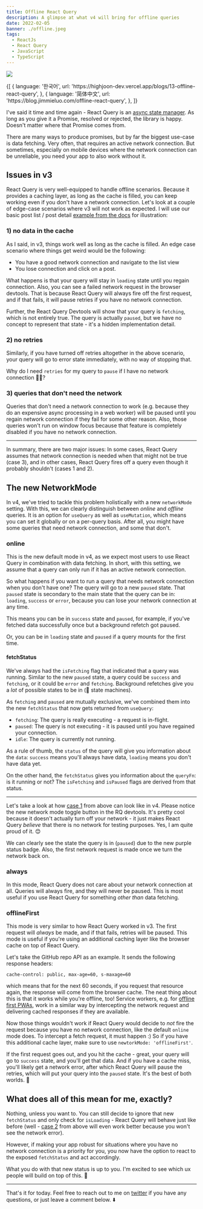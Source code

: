 ```yaml
---
title: Offline React Query
description: A glimpse at what v4 will bring for offline queries
date: 2022-02-05
banner: ./offline.jpeg
tags:
  - ReactJs
  - React Query
  - JavaScript
  - TypeScript
---
```



<img src="./offline.jpeg" />

<Attribution
  name="Jordan Harrison"
  url="https://unsplash.com/@jordanharrison"
/>

<RqToc id="offline-react-query" />

<Translations>
  {[
    {
      language: '한국어',
      url: 'https://highjoon-dev.vercel.app/blogs/13-offline-react-query',
    },
    {
      language: '简体中文',
      url: 'https://blog.jimmieluo.com/offline-react-query',
    },
  ]}
</Translations>

I've said it time and time again - React Query is an [async state manager](react-query-as-a-state-manager). As long as you give it a Promise, resolved or rejected, the library is happy. Doesn't matter where that Promise comes from.

There are many ways to produce promises, but by far the biggest use-case is data fetching. Very often, that requires an active network connection. But sometimes, especially on mobile devices where the network connection can be unreliable, you need your app to also work without it.

## Issues in v3

React Query is very well-equipped to handle offline scenarios. Because it provides a caching layer, as long as the cache is filled, you can keep working even if you don't have a network connection. Let's look at a couple of edge-case scenarios where v3 will not work as expected. I will use our basic post list / post detail [example from the docs](https://react-query.tanstack.com/examples/basic) for illustration:

### 1) no data in the cache

As I said, in v3, things work well as long as the cache is filled. An edge case scenario where things get weird would be the following:

- You have a good network connection and navigate to the list view
- You lose connection and click on a post.

<GifPlayer gif="loading-forever.gif" still="loading-forever.png" />

What happens is that your query will stay in `loading` state until you regain connection. Also, you can see a failed network request in the browser devtools. That is because React Query will always fire off the first request, and if that fails, it will pause retries if you have no network connection.

Further, the React Query Devtools will show that your query is `fetching`, which is not entirely true. The query is actually `paused`, but we have no concept to represent that state - it's a hidden implementation detail.

### 2) no retries

Similarly, if you have turned off retries altogether in the above scenario, your query will go to error state immediately, with no way of stopping that.

<GifPlayer gif="network-error.gif" still="network-error.png" />

Why do I need `retries` for my query to `pause` if I have no network connection 🤷‍♂️?

### 3) queries that don't need the network

Queries that don't need a network connection to work (e.g. because they do an expensive async processing in a web worker) will be paused until you regain network connection if they fail for some other reason. Also, those queries won't run on window focus because that feature is completely disabled if you have no network connection.

---

In summary, there are two major issues: In some cases, React Query assumes that network connection is needed when that might not be true (case 3), and in other cases, React Query fires off a query even though it probably shouldn't (cases 1 and 2).

## The new NetworkMode

In v4, we've tried to tackle this problem holistically with a new `networkMode` setting. With this, we can clearly distinguish between _online_ and _offline_ queries. It is an option for `useQuery` as well as `useMutation`, which means you can set it globally or on a per-query basis. After all, you might have some queries that need network connection, and some that don't.

### online

This is the new default mode in v4, as we expect most users to use React Query in combination with data fetching. In short, with this setting, we assume that a query can only run if it has an active network connection.

So what happens if you want to run a query that needs network connection when you don't have one? The query will go to a new `paused` state. That `paused` state is secondary to the main state that the query can be in: `loading`, `success` or `error`, because you can lose your network connection at any time.

This means you can be in `success` state and `paused`, for example, if you've fetched data successfully once but a background refetch got paused.

Or, you can be in `loading` state and `paused` if a query mounts for the first time.

#### fetchStatus

We've always had the `isFetching` flag that indicated that a query was running. Similar to the new `paused` state, a query could be `success` and `fetching`, or it could be `error` and `fetching`. Background refetches give you a _lot_ of possible states to be in (👋 state machines).

As `fetching` and `paused` are mutually exclusive, we've combined them into the new `fetchStatus` that now gets returned from `useQuery`:

- `fetching`: The query is really executing - a request is in-flight.
- `paused`: The query is not executing - it is paused until you have regained your connection.
- `idle`: The query is currently not running.

As a rule of thumb, the `status` of the query will give you information about the `data`: `success` means you'll always have data, `loading` means you don't have data yet.

On the other hand, the `fetchStatus` gives you information about the `queryFn`: is it running or not? The `isFetching` and `isPaused` flags are derived from that status.

---

Let's take a look at how [case 1](#1-no-data-in-the-cache) from above can look like in v4. Please notice the new network mode toggle button in the RQ devtools. It's pretty cool because it doesn't actually turn off your network - it just makes React Query _believe_ that there is no network for testing purposes. Yes, I am quite proud of it. 😊

<GifPlayer gif="paused.gif" still="paused.png" />

We can clearly see the state the query is in (`paused`) due to the new purple status badge. Also, the first network request is made once we turn the network back on.

### always

In this mode, React Query does not care about your network connection at all. Queries will always fire, and they will never be paused. This is most useful if you use React Query for something _other than_ data fetching.

### offlineFirst

This mode is very similar to how React Query worked in v3. The first request will _always_ be made, and if that fails, retries will be paused. This mode is useful if you're using an additional caching layer like the browser cache on top of React Query.

Let's take the GitHub repo API as an example. It sends the following response headers:

```
cache-control: public, max-age=60, s-maxage=60
```

which means that for the next 60 seconds, if you request that resource again, the response will come from the browser cache. The neat thing about this is that it works while you're offline, too! Service workers, e.g. for [offline first PWAs](https://developer.mozilla.org/en-US/docs/Web/Progressive_web_apps/Offline_Service_workers), work in a similar way by intercepting the network request and delivering cached responses if they are available.

Now those things wouldn't work if React Query would decide to _not_ fire the request because you have no network connection, like the default `online` mode does. To intercept a fetch request, it must happen :) So if you have this additional cache layer, make sure to use `newtorkMode: 'offlineFirst'`.

If the first request goes out, and you hit the cache - great, your query will go to `success` state, and you'll get that data. And if you have a cache miss, you'll likely get a network error, after which React Query will pause the retries, which will put your query into the `paused` state. It's the best of both worlds. 🙌

## What does all of this mean for me, exactly?

Nothing, unless you want to. You can still decide to ignore that new `fetchStatus` and only check for `isLoading` - React Query will behave just like before (well - [case 2](#2-no-retries) from above will even work better because you won't see the network error).

However, if making your app robust for situations where you have no network connection is a priority for you, you now have the option to react to the exposed `fetchStatus` and act accordingly.

What you do with that new status is up to you. I'm excited to see which ux people will build on top of this. 🚀

---

That's it for today. Feel free to reach out to me on [twitter](https://twitter.com/tkdodo)
if you have any questions, or just leave a comment below. ⬇️

<Comments />
